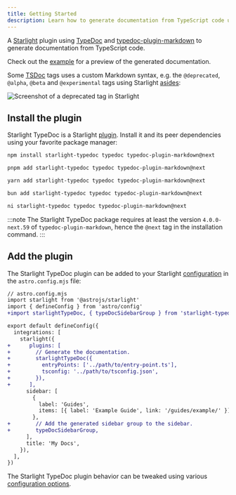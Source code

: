 ```yaml
---
title: Getting Started
description: Learn how to generate documentation from TypeScript code using the Starlight TypeDoc plugin.
---
```



A [Starlight](https://starlight.astro.build) plugin using [TypeDoc](https://typedoc.org) and [typedoc-plugin-markdown](https://github.com/tgreyuk/typedoc-plugin-markdown) to generate documentation from TypeScript code.

Check out the [example](https://starlight-typedoc-example.vercel.app) for a preview of the generated documentation.

Some [TSDoc](https://tsdoc.org) tags uses a custom Markdown syntax, e.g. the `@deprecated`, `@alpha`, `@beta` and `@experimental` tags using Starlight [asides](https://starlight.astro.build/guides/authoring-content/#asides):

![Screenshot of a deprecated tag in Starlight](../../assets/deprecated.png)

## Install the plugin

Starlight TypeDoc is a Starlight [plugin](https://starlight.astro.build/reference/plugins/). Install it and its peer dependencies using your favorite package manager:

<Tabs>
<TabItem label="npm">

```sh
npm install starlight-typedoc typedoc typedoc-plugin-markdown@next
```

</TabItem>
<TabItem label="pnpm">

```sh
pnpm add starlight-typedoc typedoc typedoc-plugin-markdown@next
```

</TabItem>
<TabItem label="Yarn">

```sh
yarn add starlight-typedoc typedoc typedoc-plugin-markdown@next
```

</TabItem>
<TabItem label="Bun">

```sh
bun add starlight-typedoc typedoc typedoc-plugin-markdown@next
```

</TabItem>
<TabItem label="ni">

```sh
ni starlight-typedoc typedoc typedoc-plugin-markdown@next
```

</TabItem>
</Tabs>

:::note
The Starlight TypeDoc package requires at least the version `4.0.0-next.59` of `typedoc-plugin-markdown`, hence the `@next` tag in the installation command.
:::

## Add the plugin

The Starlight TypeDoc plugin can be added to your Starlight [configuration](https://starlight.astro.build/reference/configuration/#plugins) in the `astro.config.mjs` file:

```diff lang="js"
// astro.config.mjs
import starlight from '@astrojs/starlight'
import { defineConfig } from 'astro/config'
+import starlightTypeDoc, { typeDocSidebarGroup } from 'starlight-typedoc'

export default defineConfig({
  integrations: [
    starlight({
+      plugins: [
+        // Generate the documentation.
+        starlightTypeDoc({
+          entryPoints: ['../path/to/entry-point.ts'],
+          tsconfig: '../path/to/tsconfig.json',
+        }),
+      ],
      sidebar: [
        {
          label: 'Guides',
          items: [{ label: 'Example Guide', link: '/guides/example/' }],
        },
+        // Add the generated sidebar group to the sidebar.
+        typeDocSidebarGroup,
      ],
      title: 'My Docs',
    }),
  ],
})
```

The Starlight TypeDoc plugin behavior can be tweaked using various [configuration options](/configuration).
